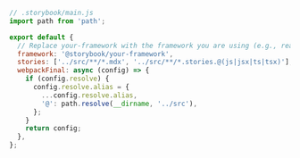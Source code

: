 ```js
// .storybook/main.js
import path from 'path';

export default {
  // Replace your-framework with the framework you are using (e.g., react-webpack5, vue3-vite)
  framework: '@storybook/your-framework',
  stories: ['../src/**/*.mdx', '../src/**/*.stories.@(js|jsx|ts|tsx)'],
  webpackFinal: async (config) => {
    if (config.resolve) {
      config.resolve.alias = {
        ...config.resolve.alias,
        '@': path.resolve(__dirname, '../src'),
      };
    }
    return config;
  },
};
```
